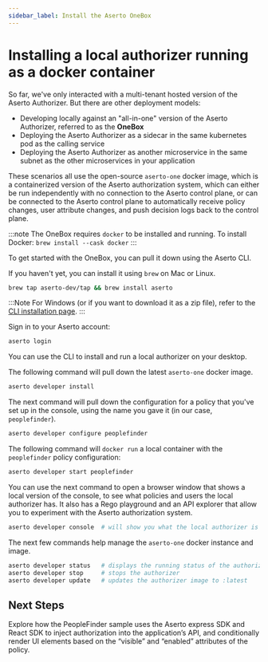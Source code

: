 ```yaml
---
sidebar_label: Install the Aserto OneBox
---
```


# Installing a local authorizer running as a docker container

So far, we've only interacted with a multi-tenant hosted version of the Aserto Authorizer. But there are
other deployment models:

- Developing locally against an "all-in-one" version of the Aserto Authorizer, referred to as the **OneBox**
- Deploying the Aserto Authorizer as a sidecar in the same kubernetes pod as the calling service
- Deploying the Aserto Authorizer as another microservice in the same subnet as the other microservices in your application

These scenarios all use the open-source `aserto-one` docker image, which is a containerized version of the
Aserto authorization system, which can either be run independently with no connection to the Aserto control
plane, or can be connected to the Aserto control plane to automatically receive policy changes, user attribute
changes, and push decision logs back to the control plane.

:::note
The OneBox requires `docker` to be installed and running.
To install Docker: `brew install --cask docker`
:::

To get started with the OneBox, you can pull it down using the Aserto CLI.

If you haven't yet, you can install it using `brew` on Mac or Linux.

```bash
brew tap aserto-dev/tap && brew install aserto
```

:::Note
For Windows (or if you want to download it as a zip file), refer to the [CLI installation page](/docs/command-line-interface/aserto-cli/installation).
:::

Sign in to your Aserto account:

```bash
aserto login
```

You can use the CLI to install and run a local authorizer on your desktop.

The following command will pull down the latest `aserto-one` docker image.

```bash
aserto developer install
```

The next command will pull down the configuration for a policy that you've set up in the console, using
the name you gave it (in our case, `peoplefinder`).

```bash
aserto developer configure peoplefinder
```

The following command will `docker run` a local container with the `peoplefinder` policy configuration:

```bash
aserto developer start peoplefinder
```

You can use the next command to open a browser window that shows a local version of the console, to
see what policies and users the local authorizer has. It also has a Rego playground and an API explorer
that allow you to experiment with the Aserto authorization system.

```bash
aserto developer console  # will show you what the local authorizer is running
```

The next few commands help manage the `aserto-one` docker instance and image.

```bash
aserto developer status   # displays the running status of the authorizer
aserto developer stop     # stops the authorizer
aserto developer update   # updates the authorizer image to :latest
```

## Next Steps

Explore how the PeopleFinder sample uses the Aserto express SDK and React SDK to inject authorization into the application’s API, and conditionally render UI elements based on the “visible” and “enabled” attributes of the policy.
